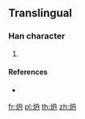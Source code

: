 {{character info/new}}
==Translingual==

===Han character===
{{Han char|rn=86|rad=火|as=05|sn=9|four=|canj=FHBY,XFHBY}}

# {{defn|Han|sort=火05}}

====References====
* {{Han ref|kx=0669.101|hdz=32196.041|uh=70BF|ud=28863}}

[[fr:炿]]
[[pl:炿]]
[[th:炿]]
[[zh:炿]]